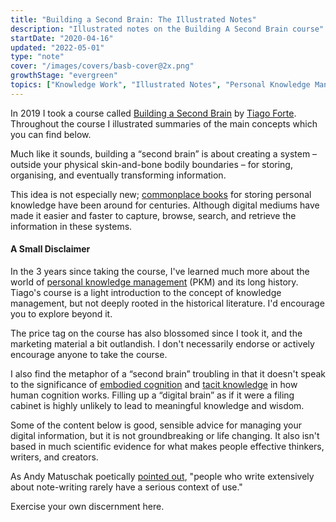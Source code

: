 ```yaml
---
title: "Building a Second Brain: The Illustrated Notes"
description: "Illustrated notes on the Building A Second Brain course"
startDate: "2020-04-16"
updated: "2022-05-01"
type: "note"
cover: "/images/covers/basb-cover@2x.png"
growthStage: "evergreen"
topics: ["Knowledge Work", "Illustrated Notes", "Personal Knowledge Management"]
---
```


<IntroParagraph>

In 2019 I took a course called <a href='https://www.buildingasecondbrain.com'>Building a Second Brain</a> by <a href='https://twitter.com/fortelabs'>Tiago Forte</a>. Throughout the course I illustrated summaries of the main concepts which you can find below.

</IntroParagraph>

Much like it sounds, building a “second brain” is about creating a system – outside your physical skin-and-bone bodily boundaries – for storing, organising, and eventually transforming information.

This idea is not especially new; [commonplace books](https://en.wikipedia.org/wiki/Commonplace_book) for storing personal knowledge have been around for centuries. Although digital mediums have made it easier and faster to capture, browse, search, and retrieve the information in these systems.

<SimpleCard alignLeft>

#### A Small Disclaimer

In the 3 years since taking the course, I've learned much more about the world of [personal knowledge management](https://en.wikipedia.org/wiki/Personal_knowledge_management) (PKM) and its long history. Tiago's course is a light introduction to the concept of knowledge management, but not deeply rooted in the historical literature. I'd encourage you to explore beyond it.

The price tag on the course has also blossomed since I took it, and the marketing material a bit outlandish. I don't necessarily endorse or actively encourage anyone to take the course.

I also find the metaphor of a “second brain” troubling in that it doesn't speak to the significance of [embodied cognition](https://en.wikipedia.org/wiki/Embodied_cognition) and [tacit knowledge](https://en.wikipedia.org/wiki/Tacit_knowledge) in how human cognition works. Filling up a “digital brain” as if it were a filing cabinet is highly unlikely to lead to meaningful knowledge and wisdom.

Some of the content below is good, sensible advice for managing your digital information, but it is not groundbreaking or life changing. It also isn't based in much scientific evidence for what makes people effective thinkers, writers, and creators.

As Andy Matuschak poetically [pointed out](https://notes.andymatuschak.org/zUMFE66dxeweppDvgbNAb5hukXzXQu8ErVNv), "people who write extensively about note-writing rarely have a serious context of use."

Exercise your own discernment here.

</SimpleCard>

<BasicImage
  width="1100px"
  src="https://res.cloudinary.com/dg3gyk0gu/image/upload/c_scale,f_auto,q_auto:best,w_1100/v1586173192/maggieappleton.com/basb/Basb1-4_2x.jpg"
  alt="Building a second brain (BASB) illustrated notes on the PARA system of organising content projects, areas, resources, and archives"
/>

<BasicImage
  width="1100px"
  src="https://res.cloudinary.com/dg3gyk0gu/image/upload/c_scale,f_auto,q_auto:best,w_1100/v1586173190/maggieappleton.com/basb/Basb1-2_2x.jpg"
  alt="BASB sketchnotes on putting projects in priority order and defining the desired outcome"
/>

<BasicImage
  width="1100px"
  src="https://res.cloudinary.com/dg3gyk0gu/image/upload/c_scale,f_auto,q_auto:best,w_1100/v1586173188/maggieappleton.com/basb/Basb1-1_2x.jpg"
  alt="BASB sketchnotes on wiping the slate clean and setting up PARA as a folder structure"
/>

<BasicImage
  width="1100px"
  src="https://res.cloudinary.com/dg3gyk0gu/image/upload/c_scale,f_auto,q_auto:best,w_1100/v1586173189/maggieappleton.com/basb/Basb1-3_2x.jpg"
  alt="BASB sketchnotes on creating metaplans before you start your project"
/>

<BasicImage
  width="1100px"
  src="https://res.cloudinary.com/dg3gyk0gu/image/upload/c_scale,f_auto,q_auto:best,w_1100/v1586173064/maggieappleton.com/basb/Basb2-1_2x.jpg"
  alt="BASB sketchnotes on digital cognition and building a personal knowledge base"
/>

<BasicImage
  width="1100px"
  src="https://res.cloudinary.com/dg3gyk0gu/image/upload/c_scale,f_auto,q_auto:best,w_1100/v1586173065/maggieappleton.com/basb/Basb2-2_2x.jpg"
  alt="BASB sketchnotes on your notes being unpolished, personal, open-ended, and diverse"
/>

<BasicImage
  width="1100px"
  src="https://res.cloudinary.com/dg3gyk0gu/image/upload/c_scale,f_auto,q_auto:best,w_1100/v1586173061/maggieappleton.com/basb/Basb2-3_2x.jpg"
  alt="BASB sketchnotes on considering 12 favourite problems to focus on"
/>

<BasicImage
  width="1100px"
  src="https://res.cloudinary.com/dg3gyk0gu/image/upload/c_scale,f_auto,q_auto:best,w_1100/v1586172896/maggieappleton.com/basb/Basb3-1_2x.jpg"
  alt="BASB sketchnotes on balancing discoverability with understanding in your notes"
/>

<BasicImage
  width="1100px"
  src="https://res.cloudinary.com/dg3gyk0gu/image/upload/c_scale,f_auto,q_auto:best,w_1100/v1586172898/maggieappleton.com/basb/Basb3-2_2x.jpg"
  alt="BASB sketchnotes on putting your notes through 5 layers of progressive summarisation"
/>

<BasicImage
  width="1100px"
  src="https://res.cloudinary.com/dg3gyk0gu/image/upload/c_scale,f_auto,q_auto:best,w_1100/v1586172894/maggieappleton.com/basb/Basb3-3_2x.jpg"
  alt="BASB sketchnotes on focusing on what resonates when summarising your notes"
/>

<BasicImage
  width="1100px"
  src="https://res.cloudinary.com/dg3gyk0gu/image/upload/c_scale,f_auto,q_auto:best,w_1100/v1586172982/maggieappleton.com/basb/Basb4-1_2x.jpg"
  alt="BASB sketchnotes on thinking of return on attention like ROI"
/>

<BasicImage
  width="1100px"
  src="https://res.cloudinary.com/dg3gyk0gu/image/upload/c_scale,f_auto,q_auto:best,w_1100/v1586172879/maggieappleton.com/basb/Basb4-2_2x.jpg"
  alt="BASB sketchnotes on flow state as the pinnacle of experience, learning, and performance. As well as the biochemistry of flow state."
/>

<BasicImage
  width="1100px"
  src="https://res.cloudinary.com/dg3gyk0gu/image/upload/c_scale,f_auto,q_auto:best,w_1100/v1586172878/maggieappleton.com/basb/Basb4-3_2x.jpg"
  alt="BASB sketchnotes on solving the interruptability of flow with placeholding and breaking work down into smaller packets"
/>

<BasicImage
  width="1100px"
  src="https://res.cloudinary.com/dg3gyk0gu/image/upload/c_scale,f_auto,q_auto:best,w_1100/v1586172879/maggieappleton.com/basb/Basb4-4_2x.jpg"
  alt="BASB sketchnotes on wrestling with knowledge by interacting with it in meanginful ways"
/>

<BasicImage
  width="1100px"
  src="https://res.cloudinary.com/dg3gyk0gu/image/upload/c_scale,f_auto,q_auto:best,w_1100/v1586172864/maggieappleton.com/basb/Basb5-1_2x.jpg"
  alt="Just in time project management helps us balance our workflow between capture and delivery."
/>

<BasicImage
  width="1100px"
  src="https://res.cloudinary.com/dg3gyk0gu/image/upload/c_scale,f_auto,q_auto:best,w_1100/v1586172865/maggieappleton.com/basb/Basb5-2_2x.jpg"
  alt="Your orderly system of notes is like mise en place – everything in its place"
/>

<BasicImage
  width="1100px"
  src="https://res.cloudinary.com/dg3gyk0gu/image/upload/c_scale,f_auto,q_auto:best,w_1100/v1586172873/maggieappleton.com/basb/Basb5-4_2x.jpg"
  alt="We need flexible strategies, not static workflows. We diagnose the problem, form a guiding policy to tackle it, and write an action plan to implement it."
/>

<BasicImage
  width="1100px"
  src="https://res.cloudinary.com/dg3gyk0gu/image/upload/c_scale,f_auto,q_auto:best,w_1100/v1586172866/maggieappleton.com/basb/Basb5-3_2x.jpg"
  alt="Some workflow strategies we can use include context switching, changing the form of our notes, and adding color commentary through annotations and highlights."
/>
